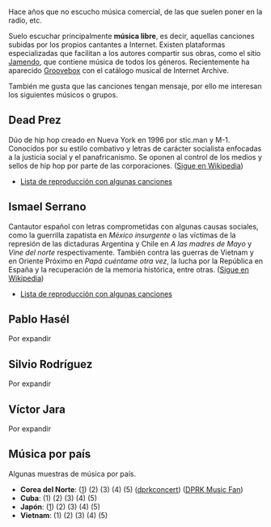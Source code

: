 {{header|1=Música}}

Hace años que no escucho música comercial, de las que suelen poner en la radio, etc.

Suelo escuchar principalmente '''música libre''', es decir, aquellas canciones subidas por los propios cantantes a Internet. Existen plataformas especializadas que facilitan a los autores compartir sus obras, como el sitio [https://www.jamendo.com Jamendo], que contiene música de todos los géneros. Recientemente ha aparecido [https://groovebox.org Groovebox] con el catálogo musical de Internet Archive.

También me gusta que las canciones tengan mensaje, por ello me interesan los siguientes músicos o grupos.

== Dead Prez ==
{{youtube|id=NWSs77u4_I0}}

Dúo de hip hop creado en Nueva York en 1996 por stic.man y M-1. Conocidos por su estilo combativo y letras de carácter socialista enfocadas a la justicia social y el panafricanismo. Se oponen al control de los medios y sellos de hip hop por parte de las corporaciones. ([https://es.wikipedia.org/wiki/Dead_prez Sigue en Wikipedia])

<ul>
    <li>[https://www.youtube.com/playlist?list=PLSNLaAwR6E8xQFzXM3EgjLxoi54FmHema Lista de reproducción con algunas canciones]</li>
</ul>

== Ismael Serrano ==

Cantautor español con letras comprometidas con algunas causas sociales, como la guerrilla zapatista en ''México insurgente'' o las víctimas de la represión de las dictaduras Argentina y Chile en ''A las madres de Mayo'' y ''Vine del norte'' respectivamente. También contra las guerras de Vietnam y en Oriente Próximo en ''Papá cuéntame otra vez'', la lucha por la República en España y la recuperación de la memoria histórica, entre otras. ([https://es.wikipedia.org/wiki/Ismael_Serrano Sigue en Wikipedia])</p>

<ul>
    <li>[https://www.youtube.com/playlist?list=PLSNLaAwR6E8xOTQm4zjEyg2g7wr4V1hSS Lista de reproducción con algunas canciones]</li>
</ul>

== Pablo Hasél ==

Por expandir

== Silvio Rodríguez ==

Por expandir

== Víctor Jara ==

Por expandir

== Música por país ==

Algunas muestras de música por país.
{{youtube|id=RrZkd4k_QPQ}}

* '''Corea del Norte''': ([https://www.youtube.com/watch?v=RrZkd4k_QPQ 1]) (2) (3) (4) (5) ([https://www.youtube.com/channel/UChp0f0Tm7s3mFhYPg0Gh-sw dprkconcert]) ([https://www.youtube.com/user/201201051658 DPRK Music Fan])
* '''Cuba''': (1) (2) (3) (4) (5)
* '''Japón''': ([https://www.youtube.com/watch?v=-xu24sPbVR0 1]) (2) (3) (4) (5)
* '''Vietnam''': (1) (2) (3) (4) (5)

{{footer}}

